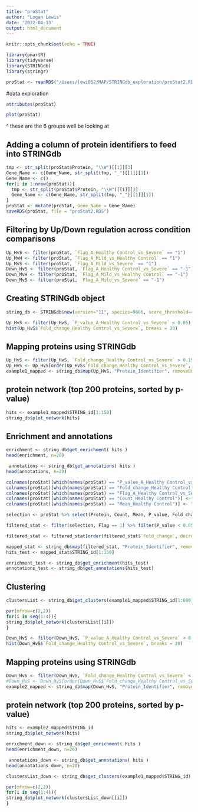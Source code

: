 ```yaml
---
title: "proStat"
author: "Logan Lewis"
date: '2022-04-13'
output: html_document
---
```


```r
knitr::opts_chunk$set(echo = TRUE)
```

```r
library(pmartR)
library(tidyverse)
library(STRINGdb)
library(stringr)
```

```r
proStat <- readRDS("/Users/lewi052/MAP/STRINGdb_exploration/proStat2.RDS")
```

#data exploration

```r
attributes(proStat)
```

```r
plot(proStat)
```
^ these are the 6 groups well be looking at

## Adding a column of protein identifiers to feed into STRINGdb

```r
tmp <- str_split(proStat$Protein, "\\W")[[1]][3]
Gene_Name <- c(Gene_Name, str_split(tmp, "_")[[1]][1])
Gene_Name <- c()
for(i in 1:nrow(proStat)){
  tmp <- str_split(proStat$Protein, "\\W")[[i]][3]
  Gene_Name <- c(Gene_Name, str_split(tmp, "_")[[1]][1])
}
proStat <- mutate(proStat, Gene_Name = Gene_Name)
saveRDS(proStat, file = "proStat2.RDS")
```

## Filtering by Up/Down regulation across condition comparisons

```r
Up_HvS <- filter(proStat, `Flag_A_Healthy Control_vs_Severe` == "1")
Up_MvH <- filter(proStat, `Flag_A_Mild_vs_Healthy Control` == "1")
Up_MvS <- filter(proStat, `Flag_A_Mild_vs_Severe` == "1")
Down_HvS <- filter(proStat, `Flag_A_Healthy Control_vs_Severe` == "-1")
Down_MvH <- filter(proStat, `Flag_A_Mild_vs_Healthy Control` == "-1")
Down_MvS <- filter(proStat, `Flag_A_Mild_vs_Severe` == "-1")
```

## Creating STRINGdb object

```r
string_db <- STRINGdb$new(version="11", species=9606, score_threshold=400, input_directory="")
```

```r
Up_HvS <- filter(Up_HvS, `P_value_A_Healthy Control_vs_Severe` < 0.05)
hist(Up_HvS$`Fold_change_Healthy Control_vs_Severe`, breaks = 20)
```


## Mapping proteins using STRINGdb

```r
Up_HvS <- filter(Up_HvS, `Fold_change_Healthy Control_vs_Severe` > 0.15)
Up_HvS <- Up_HvS[order(Up_HvS$`Fold_change_Healthy Control_vs_Severe`, decreasing = T), ]
example1_mapped <- string_db$map(Up_HvS, "Protein_Identifier", removeUnmappedRows = TRUE )
```
## protein network (top 200 proteins, sorted by p-value)

```r
hits <- example1_mapped$STRING_id[1:150]
string_db$plot_network(hits)
```
## Enrichment and annotations

```r
enrichment <- string_db$get_enrichment( hits )
head(enrichment, n=20)
```
```r
 annotations <- string_db$get_annotations( hits )
head(annotations, n=20)
```

```r
colnames(proStat)[which(names(proStat) == "P_value_A_Healthy Control_vs_Severe")] <- "P_value"
colnames(proStat)[which(names(proStat) == "Fold_change_Healthy Control_vs_Severe")] <- "Fold_change"
colnames(proStat)[which(names(proStat) == "Flag_A_Healthy Control_vs_Severe")] <- "Flag"
colnames(proStat)[which(names(proStat) == "Count_Healthy Control")] <- "Count"
colnames(proStat)[which(names(proStat) == "Mean_Healthy Control")] <- "Mean"

selection <- proStat %>% select(Protein, Count, Mean, P_value, Fold_change, Flag, Protein_Identifier)

filtered_stat <- filter(selection, Flag == 1) %>% filter(P_value < 0.05)

filtered_stat <- filtered_stat[order(filtered_stat$`Fold_change`, decreasing = T), ]

mapped_stat <- string_db$map(filtered_stat, "Protein_Identifier", removeUnmappedRows = TRUE )
hits_test <- mapped_stat$STRING_id[1:150]

enrichment_test <- string_db$get_enrichment(hits_test)
annotations_test <- string_db$get_annotations(hits_test)
```

## Clustering

```r
clustersList <- string_db$get_clusters(example1_mapped$STRING_id[1:600])
```

```r
par(mfrow=c(2,2))
for(i in seq(1:4)){
string_db$plot_network(clustersList[[i]])
}
```

```r
Down_HvS <- filter(Down_HvS, `P_value_A_Healthy Control_vs_Severe` < 0.05)
hist(Down_HvS$`Fold_change_Healthy Control_vs_Severe`, breaks = 20)
```


## Mapping proteins using STRINGdb

```r
Down_HvS <- filter(Down_HvS, `Fold_change_Healthy Control_vs_Severe` < -0.65)
#Down_HvS <- Down_HvS[order(Down_HvS$`Fold_change_Healthy Control_vs_Severe`), ]
example2_mapped <- string_db$map(Down_HvS, "Protein_Identifier", removeUnmappedRows = TRUE )
```
## protein network (top 200 proteins, sorted by p-value)

```r
hits <- example2_mapped$STRING_id
string_db$plot_network(hits)
```
```r
enrichment_down <- string_db$get_enrichment( hits )
head(enrichment_down, n=20)
```

```r
 annotations_down <- string_db$get_annotations( hits )
head(annotations_down, n=20)
```

```r
clustersList_down <- string_db$get_clusters(example1_mapped$STRING_id)
```

```r
par(mfrow=c(2,2))
for(i in seq(1:4)){
string_db$plot_network(clustersList_down[[i]])
}
```